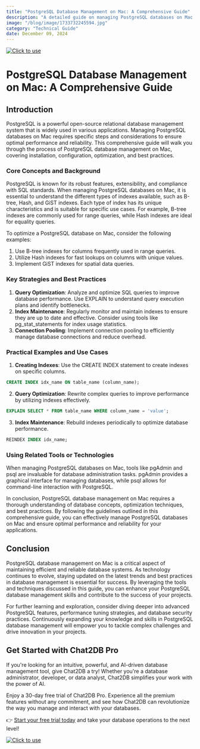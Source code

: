```yaml
---
title: "PostgreSQL Database Management on Mac: A Comprehensive Guide"
description: "A detailed guide on managing PostgreSQL databases on Mac, covering installation, configuration, optimization, and best practices."
image: "/blog/image/1733732245594.jpg"
category: "Technical Guide"
date: December 09, 2024
---
```

[![Click to use](/image/blog/bg/chat2db1.png)](https://app.chat2db.ai/)
# PostgreSQL Database Management on Mac: A Comprehensive Guide


<Authors date="December 09, 2024">
  <Author name="Ethan Clarke" link="https://chat2db.ai" />
</Authors>

## Introduction
PostgreSQL is a powerful open-source relational database management system that is widely used in various applications. Managing PostgreSQL databases on Mac requires specific steps and considerations to ensure optimal performance and reliability. This comprehensive guide will walk you through the process of PostgreSQL database management on Mac, covering installation, configuration, optimization, and best practices.

### Core Concepts and Background
PostgreSQL is known for its robust features, extensibility, and compliance with SQL standards. When managing PostgreSQL databases on Mac, it is essential to understand the different types of indexes available, such as B-tree, Hash, and GiST indexes. Each type of index has its unique characteristics and is suitable for specific use cases. For example, B-tree indexes are commonly used for range queries, while Hash indexes are ideal for equality queries.

To optimize a PostgreSQL database on Mac, consider the following examples:
1. Use B-tree indexes for columns frequently used in range queries.
2. Utilize Hash indexes for fast lookups on columns with unique values.
3. Implement GiST indexes for spatial data queries.

### Key Strategies and Best Practices
1. **Query Optimization**: Analyze and optimize SQL queries to improve database performance. Use EXPLAIN to understand query execution plans and identify bottlenecks.
2. **Index Maintenance**: Regularly monitor and maintain indexes to ensure they are up to date and effective. Consider using tools like pg_stat_statements for index usage statistics.
3. **Connection Pooling**: Implement connection pooling to efficiently manage database connections and reduce overhead.

### Practical Examples and Use Cases
1. **Creating Indexes**: Use the CREATE INDEX statement to create indexes on specific columns.
```sql
CREATE INDEX idx_name ON table_name (column_name);
```
2. **Query Optimization**: Rewrite complex queries to improve performance by utilizing indexes effectively.
```sql
EXPLAIN SELECT * FROM table_name WHERE column_name = 'value';
```
3. **Index Maintenance**: Rebuild indexes periodically to optimize database performance.
```sql
REINDEX INDEX idx_name;
```

### Using Related Tools or Technologies
When managing PostgreSQL databases on Mac, tools like pgAdmin and psql are invaluable for database administration tasks. pgAdmin provides a graphical interface for managing databases, while psql allows for command-line interaction with PostgreSQL.

In conclusion, PostgreSQL database management on Mac requires a thorough understanding of database concepts, optimization techniques, and best practices. By following the guidelines outlined in this comprehensive guide, you can effectively manage PostgreSQL databases on Mac and ensure optimal performance and reliability for your applications.

## Conclusion
PostgreSQL database management on Mac is a critical aspect of maintaining efficient and reliable database systems. As technology continues to evolve, staying updated on the latest trends and best practices in database management is essential for success. By leveraging the tools and techniques discussed in this guide, you can enhance your PostgreSQL database management skills and contribute to the success of your projects.

For further learning and exploration, consider diving deeper into advanced PostgreSQL features, performance tuning strategies, and database security practices. Continuously expanding your knowledge and skills in PostgreSQL database management will empower you to tackle complex challenges and drive innovation in your projects.

## Get Started with Chat2DB Pro

If you're looking for an intuitive, powerful, and AI-driven database management tool, give Chat2DB a try! Whether you're a database administrator, developer, or data analyst, Chat2DB simplifies your work with the power of AI.

Enjoy a 30-day free trial of Chat2DB Pro. Experience all the premium features without any commitment, and see how Chat2DB can revolutionize the way you manage and interact with your databases.

👉 [Start your free trial today](https://app.chat2db.ai/) and take your database operations to the next level!

[![Click to use](/image/blog/bg/chat2db.jpg)](https://app.chat2db.ai/)